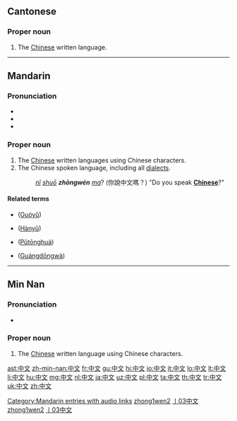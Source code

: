 ==Cantonese==
{{zh-hanzi|[[中]][[文]]}}

===Proper noun===
{{yue-proper noun|ts|jyut=zung1 man4, zung1 man2|rs=丨03}}

# The [[Chinese]] written language.

----

==Mandarin==
{{zh-hanzi|[[中]][[文]]}}

===Pronunciation===
* {{audio|zh-zhōngwén.ogg|audio}}
* {{IPA|[ tʂʊŋ˥˥uən˧˥ ]|lang=cmn}}
* {{audio|Zh-zhong1wen2.ogg|Mandarin audio}}

===Proper noun===
{{cmn-proper noun|ts|pin=Zhōngwén|pint=zhong1wen2|rs=丨03}}

# The [[Chinese]] written languages using Chinese characters.
# The Chinese spoken language, including all [[dialect]]s.
#: ''[[nǐ]] [[shuō]] '''zhōngwén''' [[ma]]''? (你說中文嗎？) "Do you speak '''[[Chinese]]'''?"

====Related terms====
* {{zh-ts|國語|国语}} ([[Guóyǔ]])
* {{zh-ts|漢語|汉语}} ([[Hànyǔ]])
* {{zh-ts|普通話|普通话}} ([[Pǔtōnghuà]])
* {{zh-ts|廣東話|广东话}} ([[Guángdōngwà]])

[[Category:Mandarin entries with audio links]]
[[Category:cmn:Beginning Mandarin in simplified script|zhong1wen2]]
[[Category:cmn:Beginning Mandarin in traditional script|丨03中文]]
[[Category:cmn:Languages in simplified script|zhong1wen2]]
[[Category:cmn:Languages in traditional script|丨03中文]]

----

==Min Nan==

===Pronunciation===
* {{IPA|[ tiɔŋ˧˧bun˧˥ ]|lang=nan}}

===Proper noun===
{{nan-proper noun|ts|poj=Tiong-bûn|pojt=tiong1bun5|rs=丨03}}

# The [[Chinese]] written language using Chinese characters.

[[ast:中文]]
[[zh-min-nan:中文]]
[[fr:中文]]
[[gu:中文]]
[[hi:中文]]
[[io:中文]]
[[it:中文]]
[[lo:中文]]
[[lt:中文]]
[[li:中文]]
[[hu:中文]]
[[mg:中文]]
[[nl:中文]]
[[ja:中文]]
[[uz:中文]]
[[pl:中文]]
[[ta:中文]]
[[th:中文]]
[[tr:中文]]
[[uk:中文]]
[[zh:中文]]
